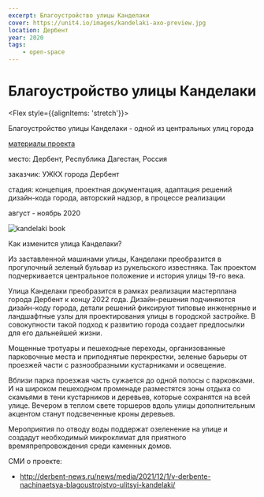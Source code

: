 ```yaml
---
excerpt: Благоустройство улицы Канделаки
cover: https://unit4.io/images/kandelaki-axo-preview.jpg
location: Дербент
year: 2020
tags:
    - open-space
---
```


# Благоустройство улицы Канделаки

<Flex style={{alignItems: 'stretch'}}>
<Flex col>

Благоустройство улицы Канделаки - одной из центральных улиц города

<p style={{flex: '0 1 auto'}}>

[материалы проекта](https://makederbent.ru/kandelaki)
</p>
</Flex>

<div>
<p><BlackHighlight>место:</BlackHighlight> Дербент, Республика Дагестан, Россия</p>

<p><BlackHighlight>заказчик:</BlackHighlight> УЖКХ города Дербент</p>

<p><BlackHighlight>стадия:</BlackHighlight> концепция, проектная документация, адаптация решений дизайн-кода города, авторский надзор, в процессе реализации</p>

август - ноябрь 2020
</div>
</Flex>

<Flex>
<Image src='/images/Kandelaki-preview.jpg' alt='kandelaki book' />

<div>

Как изменится улица Канделаки?

Из заставленной машинами улицы, Канделаки преобразится в прогулочный зеленый бульвар из рукельского известняка. Так проектом подчеркивается центральное положение и история улицы 19-го века.
</div>
</Flex>

Улица Канделаки преобразится в рамках реализации мастерплана города Дербент к концу 2022 года. Дизайн-решения подчиняются дизайн-коду города, детали решений фиксируют
типовые инженерные и ландшафтные узлы для проектирования улицы в городской застройке. В совокупности такой подход к развитию города создает предпосылки для его дальнейшей жизни.

<BeforeAfter
    sliderPositionPercentage={.33}
    before='/images/Kandelaki-2.jpg'
    after='/images/Kandelaki-1.jpg'
/>

Мощенные тротуары и пешеходные переходы, организованные парковочные места и приподнятые перекрестки, зеленые барьеры от проезжей части с разнообразными кустарниками и освещение.

Вблизи парка проезжая часть сужается до одной полосы с парковками. И на широком пешеходном променаде разместятся зоны отдыха со скамьями в тени кустарников и деревьев, которые сохранятся на всей улице. Вечером в теплом свете торшеров вдоль улицы дополнительным акцентом станут подсвеченные кроны деревьев.

Мероприятия по отводу воды поддержат озеленение на улице и создадут необходимый микроклимат для приятного времяпрепровождения среди каменных домов.

<BeforeAfter
    sliderPositionPercentage={.33}
    before='/images/Kandelaki-4.jpg'
    after='/images/Kandelaki-3.jpg'
/>


СМИ о проекте: 
- http://derbent-news.ru/news/media/2021/12/1/v-derbente-nachinaetsya-blagoustrojstvo-ulitsyi-kandelaki/
